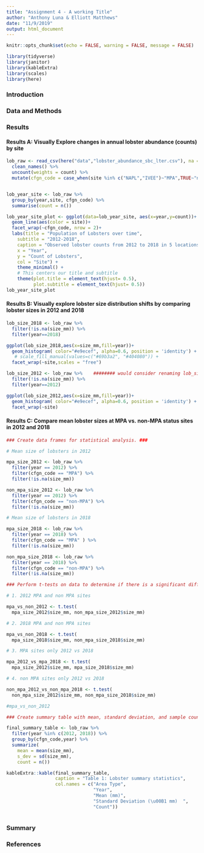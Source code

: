 ```yaml
---
title: "Assignment 4 - A working Title"
author: "Anthony Luna & Elliott Matthews"
date: "11/9/2019"
output: html_document
---
```


```r
knitr::opts_chunk$set(echo = FALSE, warning = FALSE, message = FALSE)
```
```r
library(tidyverse)
library(janitor)
library(kableExtra)
library(scales)
library(here)
```

### Introduction

### Data and Methods

### Results

#### Results A: Visually Explore changes in annual lobster abundance (counts) by site 

```r
lob_raw <- read_csv(here("data","lobster_abundance_sbc_lter.csv"), na = "-99999") %>% 
  clean_names() %>% 
  uncount(weights = count) %>% 
  mutate(cfgn_code = case_when(site %in% c("NAPL","IVEE")~"MPA",TRUE~"non-MPA"))


lob_year_site <- lob_raw %>% 
  group_by(year,site, cfgn_code) %>% 
  summarise(count = n()) 

lob_year_site_plot <- ggplot(data=lob_year_site, aes(x=year,y=count))+
  geom_line(aes(color = site))+
  facet_wrap(~cfgn_code, nrow = 2)+
  labs(title = "Population of Lobsters over time",
    subtitle = "2012-2018",
    caption = "Observed lobster counts from 2012 to 2018 in 5 locations off the coast of Santa Barbara",
    x = "Year",
    y = "Count of Lobsters",
    col = "Site") + 
    theme_minimal() +  
    # This centers our title and subtitle  
    theme(plot.title = element_text(hjust= 0.5),
          plot.subtitle = element_text(hjust= 0.5))
lob_year_site_plot
```



#### Results B: Visually explore lobster size distribution shifts by comparing lobster sizes in 2012 and 2018

```r
lob_size_2018 <- lob_raw %>% 
  filter(!is.na(size_mm)) %>% 
  filter(year==2018) 

ggplot(lob_size_2018,aes(x=size_mm,fill=year))+
  geom_histogram( color="#e9ecef", alpha=0.6, position = 'identity') +
   # scale_fill_manual(values=c("#69b3a2", "#404080")) +
  facet_wrap(~site,scales = "free")
```
```r
lob_size_2012 <- lob_raw %>%    ######## would consider renaming lob_size_2012
  filter(!is.na(size_mm)) %>% 
  filter(year==2012) 

ggplot(lob_size_2012,aes(x=size_mm,fill=year))+
  geom_histogram( color="#e9ecef", alpha=0.6, position = 'identity') +
  facet_wrap(~site)
```


#### Results C: Compare mean lobster sizes at MPA vs. non-MPA status sites in 2012 and 2018

```r
### Create data frames for statistical analysis. ###

# Mean size of lobsters in 2012

mpa_size_2012 <- lob_raw %>% 
  filter(year == 2012) %>%
  filter(cfgn_code == "MPA") %>% 
  filter(!is.na(size_mm)) 

non_mpa_size_2012 <- lob_raw %>% 
  filter(year == 2012) %>%
  filter(cfgn_code == "non-MPA") %>% 
  filter(!is.na(size_mm)) 

# Mean size of lobsters in 2018

mpa_size_2018 <- lob_raw %>% 
  filter(year == 2018) %>%
  filter(cfgn_code == "MPA" ) %>% 
  filter(!is.na(size_mm)) 

non_mpa_size_2018 <- lob_raw %>% 
  filter(year == 2018) %>%
  filter(cfgn_code == "non-MPA") %>% 
  filter(!is.na(size_mm))

### Perform t-tests on data to determine if there is a significant difference between lobster sites in:

# 1. 2012 MPA and non MPA sites 

mpa_vs_non_2012 <- t.test(
  mpa_size_2012$size_mm, non_mpa_size_2012$size_mm)

# 2. 2018 MPA and non MPA sites

mpa_vs_non_2018 <- t.test(
  mpa_size_2018$size_mm, non_mpa_size_2018$size_mm)

# 3. MPA sites only 2012 vs 2018

mpa_2012_vs_mpa_2018 <- t.test(
  mpa_size_2012$size_mm, mpa_size_2018$size_mm)

# 4. non MPA sites only 2012 vs 2018

non_mpa_2012_vs_non_mpa_2018 <- t.test(
  non_mpa_size_2012$size_mm, non_mpa_size_2018$size_mm)

#mpa_vs_non_2012


```

```r
### Create summary table with mean, standard deviation, and sample count

final_summary_table <- lob_raw %>% 
  filter(year %in% c(2012, 2018)) %>% 
  group_by(cfgn_code,year) %>% 
  summarize(
    mean = mean(size_mm),
    s_dev = sd(size_mm),
    count = n())

kableExtra::kable(final_summary_table, 
                  caption = "Table 1: Lobster summary statistics",
                  col.names = c("Area Type",
                                "Year",
                                "Mean (mm)",
                                "Standard Deviation (\u00B1 mm)  ",
                                "Count"))
  
```


### Summary

### References